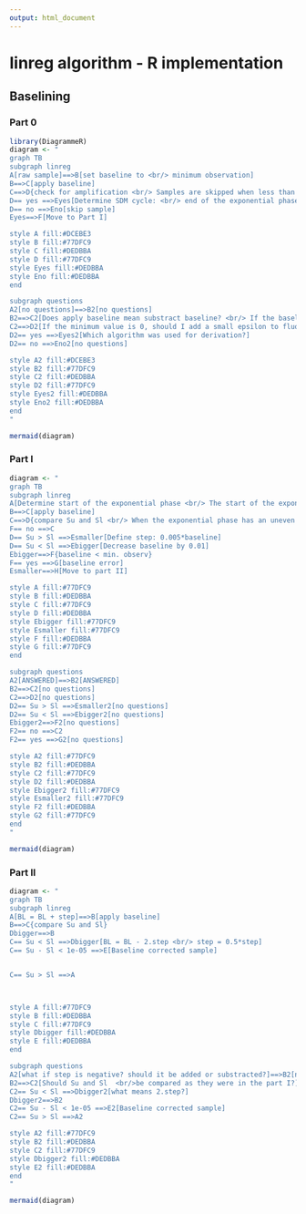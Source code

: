 ```yaml
---
output: html_document
---
```

# linreg algorithm - R implementation

## Baselining

### Part 0

```r
library(DiagrammeR)
diagram <- "
graph TB
subgraph linreg
A[raw sample]==>B[set baseline to <br/> minimum observation]
B==>C[apply baseline]
C==>D{check for amplification <br/> Samples are skipped when less than seven times <br/> increase in fluorescence values is observed}
D== yes ==>Eyes[Determine SDM cycle: <br/> end of the exponential phase]
D== no ==>Eno[skip sample]
Eyes==>F[Move to Part I]

style A fill:#DCEBE3
style B fill:#77DFC9
style C fill:#DEDBBA
style D fill:#77DFC9
style Eyes fill:#DEDBBA
style Eno fill:#DEDBBA
end

subgraph questions
A2[no questions]==>B2[no questions]
B2==>C2[Does apply baseline mean substract baseline? <br/> If the baseline is smaller than 0, should it be also substracted?]
C2==>D2[If the minimum value is 0, should I add a small epsilon to fluoescence values?]
D2== yes ==>Eyes2[Which algorithm was used for derivation?]
D2== no ==>Eno2[no questions]

style A2 fill:#DCEBE3
style B2 fill:#77DFC9
style C2 fill:#DEDBBA
style D2 fill:#77DFC9
style Eyes2 fill:#DEDBBA
style Eno2 fill:#DEDBBA
end
"

mermaid(diagram)
```

### Part I

```r

diagram <- "
graph TB
subgraph linreg
A[Determine start of the exponential phase <br/> The start of the exponential phase is defined by a jump: <br/> when fluorescence in cycle C+1 - counting from plateau - is less than <br/>the fluorescence in cycle C then the exponential phase starts at cycle c.]==>B[set baseline too high: <br/> baseline is the average of the 6th and the 7th point <br/> below the plateau phase]
B==>C[apply baseline]
C==>D{compare Su and Sl <br/> When the exponential phase has an uneven number of points, <br/> the middle point is in the top as well as the bottom part}
F== no ==>C
D== Su > Sl ==>Esmaller[Define step: 0.005*baseline]
D== Su < Sl ==>Ebigger[Decrease baseline by 0.01]
Ebigger==>F{baseline < min. observ}
F== yes ==>G[baseline error]
Esmaller==>H[Move to part II]

style A fill:#77DFC9
style B fill:#DEDBBA
style C fill:#77DFC9
style D fill:#DEDBBA
style Ebigger fill:#77DFC9
style Esmaller fill:#77DFC9
style F fill:#DEDBBA
style G fill:#77DFC9
end

subgraph questions
A2[ANSWERED]==>B2[ANSWERED]
B2==>C2[no questions]
C2==>D2[no questions]
D2== Su > Sl ==>Esmaller2[no questions]
D2== Su < Sl ==>Ebigger2[no questions]
Ebigger2==>F2[no questions]
F2== no ==>C2
F2== yes ==>G2[no questions]

style A2 fill:#77DFC9
style B2 fill:#DEDBBA
style C2 fill:#77DFC9
style D2 fill:#DEDBBA
style Ebigger2 fill:#77DFC9
style Esmaller2 fill:#77DFC9
style F2 fill:#DEDBBA
style G2 fill:#77DFC9
end
"

mermaid(diagram)
```



### Part II

```r

diagram <- "
graph TB
subgraph linreg
A[BL = BL + step]==>B[apply baseline]
B==>C{compare Su and Sl}
Dbigger==>B
C== Su < Sl ==>Dbigger[BL = BL - 2.step <br/> step = 0.5*step]
C== Su - Sl < 1e-05 ==>E[Baseline corrected sample]


C== Su > Sl ==>A



style A fill:#77DFC9
style B fill:#DEDBBA
style C fill:#77DFC9
style Dbigger fill:#DEDBBA
style E fill:#DEDBBA
end

subgraph questions
A2[what if step is negative? should it be added or substracted?]==>B2[no questions]
B2==>C2[Should Su and Sl  <br/>be compared as they were in the part I?]
C2== Su < Sl ==>Dbigger2[what means 2.step?]
Dbigger2==>B2
C2== Su - Sl < 1e-05 ==>E2[Baseline corrected sample]
C2== Su > Sl ==>A2

style A2 fill:#77DFC9
style B2 fill:#DEDBBA
style C2 fill:#77DFC9
style Dbigger2 fill:#DEDBBA
style E2 fill:#DEDBBA
end
"

mermaid(diagram)
```